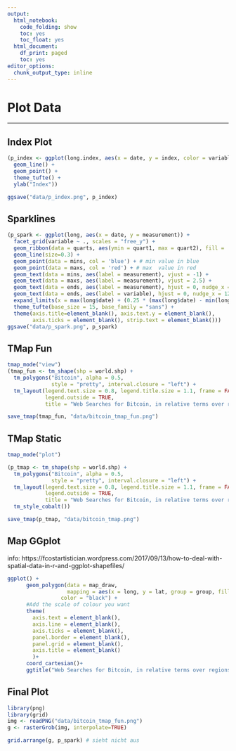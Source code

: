 ```yaml
---
output:
  html_notebook:
    code_folding: show
    toc: yes
    toc_float: yes
  html_document:
    df_print: paged
    toc: yes
editor_options: 
  chunk_output_type: inline
---
```

# Plot Data{.tabset}
***

## Index Plot
```r
(p_index <- ggplot(long.index, aes(x = date, y = index, color = variable)) +
  geom_line() + 
  geom_point() + 
  theme_tufte() +
  ylab("Index"))

ggsave("data/p_index.png", p_index)
```

## Sparklines
```r
(p_spark <- ggplot(long, aes(x = date, y = measurement)) + 
  facet_grid(variable ~ ., scales = "free_y") + 
  geom_ribbon(data = quarts, aes(ymin = quart1, max = quart2), fill = 'grey90') + # grey bar
  geom_line(size=0.3) +
  geom_point(data = mins, col = 'blue') + # min value in blue
  geom_point(data = maxs, col = 'red') + # max  value in red
  geom_text(data = mins, aes(label = measurement), vjust = -1) + 
  geom_text(data = maxs, aes(label = measurement), vjust = 2.5) +
  geom_text(data = ends, aes(label = measurement), hjust = 0, nudge_x = 1) +
  geom_text(data = ends, aes(label = variable), hjust = 0, nudge_x = 12, size = 7) +
  expand_limits(x = max(long$date) + (0.25 * (max(long$date) - min(long$date)))) +
  theme_tufte(base_size = 15, base_family = "sans") +
  theme(axis.title=element_blank(), axis.text.y = element_blank(), 
        axis.ticks = element_blank(), strip.text = element_blank()))
ggsave("data/p_spark.png", p_spark)

```

## TMap Fun {.active}
```r
tmap_mode("view")
(tmap_fun <- tm_shape(shp = world.shp) +
  tm_polygons("Bitcoin", alpha = 0.5, 
              style = "pretty", interval.closure = "left") +
  tm_layout(legend.text.size = 0.8, legend.title.size = 1.1, frame = FALSE, 
            legend.outside = TRUE, 
            title = "Web Searches for Bitcoin, in relative terms over regions"))

save_tmap(tmap_fun, "data/bitcoin_tmap_fun.png")
```

## TMap Static
```r
tmap_mode("plot")

(p_tmap <- tm_shape(shp = world.shp) +
  tm_polygons("Bitcoin", alpha = 0.5, 
              style = "pretty", interval.closure = "left") +
  tm_layout(legend.text.size = 0.8, legend.title.size = 1.1, frame = FALSE, 
            legend.outside = TRUE,
            title = "Web Searches for Bitcoin, in relative terms over regions")+
  tm_style_cobalt())

save_tmap(p_tmap, "data/bitcoin_tmap.png")
```
## Map GGplot
info: https://fcostartistician.wordpress.com/2017/09/13/how-to-deal-with-spatial-data-in-r-and-ggplot-shapefiles/
```r
ggplot() +
      geom_polygon(data = map_draw,
                   mapping = aes(x = long, y = lat, group = group, fill = Bitcoin),
                 color = "black") +
      #Add the scale of colour you want
      theme(
        axis.text = element_blank(),
        axis.line = element_blank(),
        axis.ticks = element_blank(),
        panel.border = element_blank(),
        panel.grid = element_blank(),
        axis.title = element_blank()
        )+
      coord_cartesian()+
      ggtitle("Web Searches for Bitcoin, in relative terms over regions")
```

## Final Plot
```r
library(png)
library(grid)
img <- readPNG("data/bitcoin_tmap_fun.png")
g <- rasterGrob(img, interpolate=TRUE)

grid.arrange(g, p_spark) # sieht nicht aus
```

